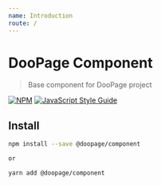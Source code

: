 ```yaml
---
name: Introduction
route: /
---
```


# DooPage Component


> Base component for DooPage project

[![NPM](https://img.shields.io/npm/v/@doopage/component.svg)](https://www.npmjs.com/package/@doopage/component) [![JavaScript Style Guide](https://img.shields.io/badge/code_style-standard-brightgreen.svg)](https://standardjs.com)

## Install

```bash
npm install --save @doopage/component

or

yarn add @doopage/component
```
